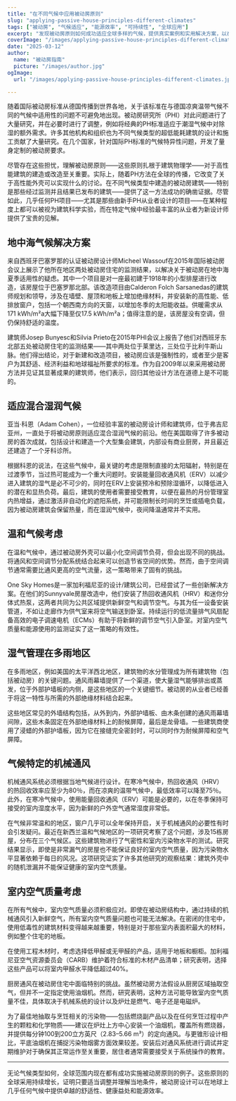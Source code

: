 ```yaml
---
title: "在不同气候中应用被动房原则"
slug: "applying-passive-house-principles-different-climates"
tags: ["被动房", "气候适应", "能源效率", "可持续性", "全球应用"]
excerpt: "发现被动房原则如何成功适应全球多样的气候，提供真实案例和实用解决方案，以在任何环境中保持舒适和效率。"
coverImage: "/images/applying-passive-house-principles-different-climates.jpg"
date: "2025-03-12"
author:
  name: "被动房指南"
  picture: "/images/author.jpg"
ogImage:
  url: "/images/applying-passive-house-principles-different-climates.jpg"

---
```

随着国际被动房标准从德国传播到世界各地，关于该标准在与德国凉爽温带气候不同的气候中适用性的问题不可避免地出现。被动房研究所（PHI）对此问题进行了大量研究，并在必要时进行了调整，例如将经典的PH标准适应于潮湿气候中对除湿的额外需求。许多其他机构和组织也为不同气候类型的超低能耗建筑的设计和施工贡献了大量研究。在几个国家，针对国际PH标准的气候特异性问题，开发了量身定制的被动房要求。

尽管存在这些担忧，理解被动房原则——这些原则扎根于建筑物理学——对于高性能建筑的建造或改造至关重要。实际上，随着PH方法在全球的传播，它改变了关于高性能外壳可以实现什么的讨论。在不同气候类型中建造的被动房建筑——特别是那些经过监测并且结果已发布的建筑——提供了这一方法成功的确凿证据。尽管如此，几乎任何PH项目——尤其是那些由新手PH从业者设计的项目——在某种程度上都可以被视为建筑科学实验，而在特定气候中经验最丰富的从业者为新设计师提供了宝贵的见解。
## 地中海气候解决方案

来自西班牙巴塞罗那的认证被动房设计师Micheel Wassouf在2015年国际被动房会议上展示了他所在地区两处被动房住宅的监测结果，以解决关于被动房在地中海夏季适用性的疑虑。其中一个项目是对一座最初建于1918年的小型排屋进行改造，该房屋位于巴塞罗那北部。该改造项目由Calderon Folch Sarsanedas的建筑师规划和领导，涉及在墙壁、屋顶和地板上增加绝缘材料，并安装新的高性能、低排放窗户，包括一个朝西南方向的天窗，以增加冬季的太阳能收益。供暖需求从171 kWh/m²a大幅下降至仅17.5 kWh/m²a；值得注意的是，该房屋没有空调，但仍保持舒适的温度。

建筑师Josep Bunyesc和Silvia Prieto在2015年PHI会议上报告了他们对西班牙东北部五处被动房住宅的监测结果——其中两处位于莱里达，三处位于比利牛斯山脉。他们得出结论，对于新建和改造项目，被动房应该是强制性的，或者至少是客户为其舒适、经济利益和地球福祉所要求的标准。作为自2009年以来采用被动房方法并见证其显著成果的建筑师，他们表示，回归其他设计方法在道德上是不可能的。
## 适应混合湿润气候

亚当·科恩（Adam Cohen），一位经验丰富的被动房设计师和建筑师，位于弗吉尼亚州，一直处于将被动房原则适应混合湿润气候的前沿。他在美国取得了许多被动房的首次成就，包括设计和建造一个大型集会建筑，内部设有商业厨房，并且最近还建造了一个牙科诊所。

根据科恩的说法，在这些气候中，最关键的考虑是限制直接的太阳辐射，特别是在过渡季节，当过热可能成为一个重大问题时。安装能量回收通风机（ERV）以减少进入建筑的湿气是必不可少的，同时在ERV上安装预冷和预除湿循环，以降低进入的潜在和显热负荷。最后，建筑的使用者需要接受教育，以便在最热的月份管理室内热增益，通过激活非自动化的遮阳系统，并可能限制长时间的烹饪或插电负载，因为被动房建筑会保留热量，而在湿润气候中，夜间降温通常并不实用。
## 温和气候考虑

在温和气候中，通过被动房外壳可以最小化空间调节负荷，但会出现不同的挑战。将通风和空间调节分配系统结合起来可以创造节省空间的优势。然而，由于空间调节通常需要比通风更高的空气流量，这一策略带来了固有的挑战。

One Sky Homes是一家加利福尼亚的设计/建筑公司，已经尝试了一些创新解决方案。在他们的Sunnyvale房屋改造中，他们安装了热回收通风机（HRV）和迷你分体式热泵，这两者共同为公共区域提供新鲜空气和调节空气。与其为任一设备安装管道，不如让走廊作为供气室来将空气输送到卧室。持续运行的低流量排气风扇配备高效的电子调速电机（ECMs）有助于将新鲜的调节空气引入卧室。对室内空气质量和能源使用的监测证实了这一策略的有效性。
## 湿气管理在多雨地区

在多雨地区，例如美国的太平洋西北地区，建筑物的水分管理成为所有建筑物（包括被动房）的关键问题。通风雨幕墙提供了一个渠道，使大量湿气能够排出或蒸发，位于外部护墙板的内侧，是这些地区的一个关键细节。被动房的从业者已经善于将这一特性与所需的外部绝缘材料结合起来。

这些地区常见的外墙结构包括，从外到内，外部护墙板、由木条创建的通风雨幕墙间隙，这些木条固定在外部绝缘材料上的耐候屏障，最后是龙骨墙。一些建筑商使用了浸蜡的外部护墙板，因为它在接缝完全密封时，可以同时作为耐候屏障和空气屏障。

## 气候特定的机械通风

机械通风系统必须根据当地气候进行设计。在寒冷气候中，热回收通风（HRV）的热回收效率应至少为80％，而在凉爽的温带气候中，最低效率可以降至75％。此外，在寒冷气候中，使用能量回收通风（ERV）可能是必要的，以在冬季保持可接受的室内湿度水平，因为新鲜的户外空气通常湿度非常低。

在气候非常温和的地区，窗户几乎可以全年保持开启，关于机械通风的必要性有时会引发疑问。最近在新西兰温和气候地区的一项研究考察了这个问题，涉及15栋房屋，分布在三个气候区。这些建筑物进行了气密性和室内污染物水平的测试。研究结果显示，即使是非常漏气的房屋也不能保证良好的室内空气质量，因为污染物水平显著依赖于每日的风况。这项研究证实了许多其他研究的观察结果：建筑外壳中的随机泄漏并不能保证健康的室内空气质量。
## 室内空气质量考虑

在所有气候中，室内空气质量必须积极应对。即使在被动房结构中，通过持续的机械通风引入新鲜空气，所有室内空气质量问题也可能无法解决。在密闭的住宅中，使用低毒性的建筑材料变得越来越重要，特别是对于那些室内表面积最大的材料，例如整个住宅的地板。

在使用工程木材时，考虑选择低甲醛或无甲醛的产品，适用于地板和橱柜。加利福尼亚空气资源委员会（CARB）维护着符合标准的木材产品清单；研究表明，选择这些产品可以将室内甲醛水平降低超过40%。

厨房通风在被动房住宅中面临特别的挑战。虽然被动房方法假设从厨房区域抽取空气，但并不一定指定使用油烟机。然而，研究表明，这种方法可能导致室内空气质量不佳，具体取决于机械系统的设计以及炉灶是燃气、电子还是电磁炉。

为了最佳地抽取与烹饪相关的污染物——包括燃烧副产品以及在任何烹饪过程中产生的颗粒和化学物质——建议在炉灶上方中心安装一个油烟机，覆盖所有燃烧器，并提供每分钟100到200立方英尺（2.83–5.66 m³）的定向通风。与更锥形设计相比，平底油烟机在捕捉污染物烟雾方面效果较差。安装后对通风系统进行调试并定期维护对于确保其正常运作至关重要，居住者通常需要接受关于系统操作的教育。

---

无论气候类型如何，全球范围内现在都有成功实施被动房原则的例子。这些原则的全球采用持续增长，证明只要适当调整并理解当地条件，被动房设计可以在地球上几乎任何气候中提供卓越的舒适性、健康益处和能源效率。
